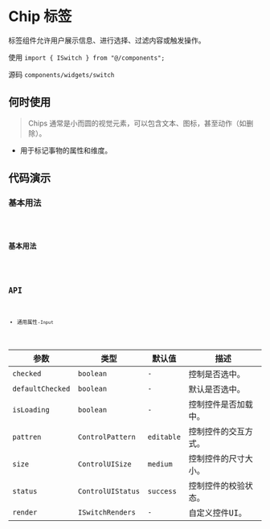 # Chip 标签

标签组件允许用户展示信息、进行选择、过滤内容或触发操作。

使用 `import { ISwitch } from "@/components";`

源码 `components/widgets/switch`

## 何时使用

> Chips 通常是小而圆的视觉元素，可以包含文本、图标，甚至动作（如删除）。

* 用于标记事物的属性和维度。

## 代码演示

### 基本用法

<code src='@examples/chip/basic' />

### 基本用法

<code src='@examples/chip/group' />

## API

* 通用属性-`Input`

| 参数 | 类型 | 默认值 | 描述 |
| ---------------- | ------------------- | ------------ | ------------ |
| `checked`        | `boolean`           | `-`          | 控制是否选中。|
| `defaultChecked` | `boolean`           | `-`          | 默认是否选中。|
| `isLoading`      | `boolean`           | `-`          | 控制控件是否加载中。|
| `pattren`        | `ControlPattern`    | `editable`   | 控制控件的交互方式。|
| `size`           | `ControlUISize`     | `medium`     | 控制控件的尺寸大小。|
| `status`         | `ControlUIStatus`   | `success`    | 控制控件的校验状态。|
| `render`         | `ISwitchRenders`    | `-`          | 自定义控件UI。|
